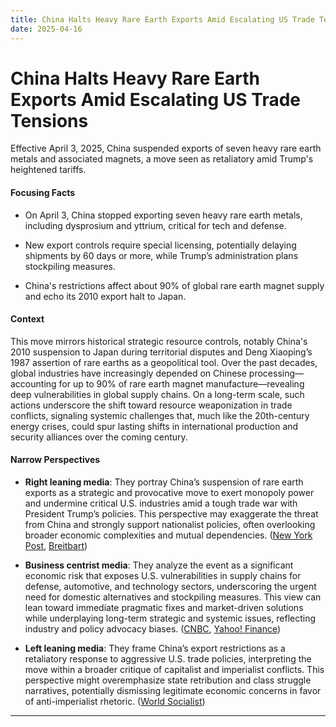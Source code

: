 ```yaml
---
title: China Halts Heavy Rare Earth Exports Amid Escalating US Trade Tensions
date: 2025-04-16
---
```


# China Halts Heavy Rare Earth Exports Amid Escalating US Trade Tensions

Effective April 3, 2025, China suspended exports of seven heavy rare earth metals and associated magnets, a move seen as retaliatory amid Trump's heightened tariffs.

#### Focusing Facts

- On April 3, China stopped exporting seven heavy rare earth metals, including dysprosium and yttrium, critical for tech and defense.

- New export controls require special licensing, potentially delaying shipments by 60 days or more, while Trump’s administration plans stockpiling measures.

- China's restrictions affect about 90% of global rare earth magnet supply and echo its 2010 export halt to Japan.

#### Context

This move mirrors historical strategic resource controls, notably China's 2010 suspension to Japan during territorial disputes and Deng Xiaoping’s 1987 assertion of rare earths as a geopolitical tool. Over the past decades, global industries have increasingly depended on Chinese processing—accounting for up to 90% of rare earth magnet manufacture—revealing deep vulnerabilities in global supply chains. On a long-term scale, such actions underscore the shift toward resource weaponization in trade conflicts, signaling systemic challenges that, much like the 20th-century energy crises, could spur lasting shifts in international production and security alliances over the coming century.

#### Narrow Perspectives

- **Right leaning media**: They portray China’s suspension of rare earth exports as a strategic and provocative move to exert monopoly power and undermine critical U.S. industries amid a tough trade war with President Trump’s policies. This perspective may exaggerate the threat from China and strongly support nationalist policies, often overlooking broader economic complexities and mutual dependencies. ([New York Post](https://nypost.com/2025/04/14/world-news/china-suspends-rare-earth-exports-kneecapping-us-industry-reliant-on-beijings-monopoly/), [Breitbart](https://www.breitbart.com/asia/2025/04/14/china-stops-exports-crucial-rare-earth-minerals-impacting-key-industries/))

- **Business centrist media**: They analyze the event as a significant economic risk that exposes U.S. vulnerabilities in supply chains for defense, automotive, and technology sectors, underscoring the urgent need for domestic alternatives and stockpiling measures. This view can lean toward immediate pragmatic fixes and market-driven solutions while underplaying long-term strategic and systemic issues, reflecting industry and policy advocacy biases. ([CNBC](https://www.cnbc.com/2025/04/15/us-is-unable-to-replace-rare-earths-supply-from-china-warns-csis-.html), [Yahoo! Finance](https://finance.yahoo.com/news/why-tesla-gm-and-rivian-will-be-hurt-most-by-chinas-critical-minerals-export-ban-162846793.html))

- **Left leaning media**: They frame China’s export restrictions as a retaliatory response to aggressive U.S. trade policies, interpreting the move within a broader critique of capitalist and imperialist conflicts. This perspective might overemphasize state retribution and class struggle narratives, potentially dismissing legitimate economic concerns in favor of anti-imperialist rhetoric. ([World Socialist](https://www.wsws.org/en/articles/2025/04/15/ecbk-a15.html))

---
